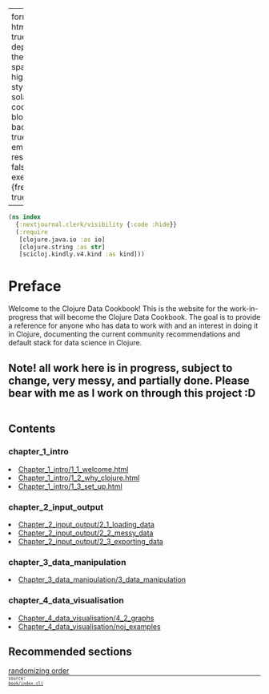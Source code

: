 
---
format:
  html: {toc: true, toc-depth: 4, theme: spacelab}
highlight-style: solarized
code-block-background: true
embed-resources: false
execute: {freeze: true}

---
<style>
table {
  border-style: thin;
}
th, td {
  padding: 6px;
}
td {
  text-align: left;
}
th {
  text-align: center;
  background-color: #ddd;
}
tr:nth-child(even) {
  background-color: #f6f6f6;
}
</style><style>
.printedClojure .sourceCode {
  background-color: transparent;
  border-style: none;
}
</style>
<div class="originalCode">
```clojure
(ns index
  {:nextjournal.clerk/visibility {:code :hide}}
  (:require
   [clojure.java.io :as io]
   [clojure.string :as str]
   [scicloj.kindly.v4.kind :as kind]))
```
</div>



# Preface
Welcome to the Clojure Data Cookbook! This is the website for the work-in-progress that will become the Clojure Data Cookbook. The goal is to provide a reference for anyone who has data to work with and an interest in doing it in Clojure, documenting the current community recommendations and default stack for data science in Clojure.

## Note! all work here is in progress, subject to change, very messy, and partially done. Please bear with me as I work on through this project :D

```
```

<div><div><h2>Contents</h2><section><h3>chapter_1_intro</h3><li><a href="chapter_1_intro/1_1_welcome.html">Chapter_1_intro/1_1_welcome.html</a></li><li><a href="chapter_1_intro/1_2_why_clojure.html">Chapter_1_intro/1_2_why_clojure.html</a></li><li><a href="chapter_1_intro/1_3_set_up.html">Chapter_1_intro/1_3_set_up.html</a></li></section><section><h3>chapter_2_input_output</h3><li><a href="chapter_2_input_output/2_1_loading_data">Chapter_2_input_output/2_1_loading_data</a></li><li><a href="chapter_2_input_output/2_2_messy_data">Chapter_2_input_output/2_2_messy_data</a></li><li><a href="chapter_2_input_output/2_3_exporting_data">Chapter_2_input_output/2_3_exporting_data</a></li></section><section><h3>chapter_3_data_manipulation</h3><li><a href="chapter_3_data_manipulation/3_data_manipulation">Chapter_3_data_manipulation/3_data_manipulation</a></li></section><section><h3>chapter_4_data_visualisation</h3><li><a href="chapter_4_data_visualisation/4_2_graphs">Chapter_4_data_visualisation/4_2_graphs</a></li><li><a href="chapter_4_data_visualisation/noj_examples">Chapter_4_data_visualisation/noj_examples</a></li></section></div></div>

## Recommended sections
[randomizing order](chapter_3_data_manipulation/3_data_manipulation#randomizing-order)
<div style="background-color:grey;height:2px;width:100%;"></div>
<div><code><small><small>source: <a href="https://github.com/scicloj/kindly-noted/blob/main/book/index.clj">book/index.clj</a></small></small></code></div>